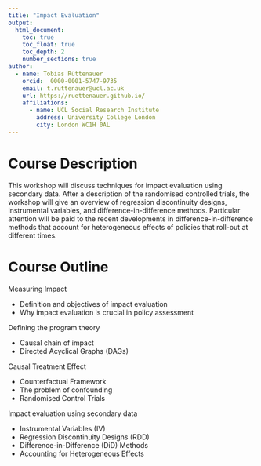 ```yaml
---
title: "Impact Evaluation"
output: 
  html_document:
    toc: true
    toc_float: true
    toc_depth: 2
    number_sections: true
author:
  - name: Tobias Rüttenauer
    orcid: 	0000-0001-5747-9735
    email: t.ruttenauer@ucl.ac.uk
    url: https://ruettenauer.github.io/
    affiliations:
      - name: UCL Social Research Institute
        address: University College London
        city: London WC1H 0AL
---
```



# Course Description

This workshop will discuss techniques for impact evaluation using secondary data. After a description of the randomised controlled trials, the workshop will give an overview of regression discontinuity designs, instrumental variables, and difference-in-difference methods. Particular attention will be paid to the recent developments in difference-in-difference methods that account for heterogeneous effects of policies that roll-out at different times.

# Course Outline

Measuring Impact

- 	Definition and objectives of impact evaluation
- 	Why impact evaluation is crucial in policy assessment

Defining the program theory

- 	Causal chain of impact
- 	Directed Acyclical Graphs (DAGs)

Causal Treatment Effect

-  Counterfactual Framework
-  The problem of confounding
-  Randomised Control Trials

Impact evaluation using secondary data

-  Instrumental Variables (IV)
-  Regression Discontinuity Designs (RDD)
-  Difference-in-Difference (DiD) Methods
-  Accounting for Heterogeneous Effects 

